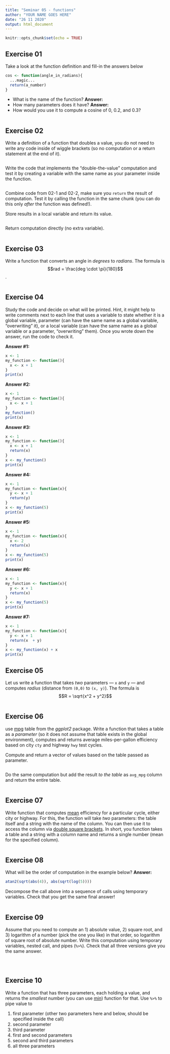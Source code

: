 ```yaml
---
title: "Seminar 05 - functions"
author: "YOUR NAME GOES HERE"
date: "26 11 2020"
output: html_document
---
```


```r
knitr::opts_chunk$set(echo = TRUE)
```

## Exercise 01
Take a look at the function definition and fill-in the answers below
```r
cos <- function(angle_in_radians){
  ...magic...
  return(a_number)
}
```

* What is the name of the function? **Answer:**
* How many parameters does it have? **Answer:**
* How would you use it to compute a cosine of 0, 0.2, and 0.3?
```r

```

## Exercise 02
 Write a definition of a function that doubles a value, you do not need to write any code inside of wiggle brackets (so no computation or a return statement at the end of it).
```r

```

Write the code that implements the "double-the-value" computation and test it by creating a variable with the same name as your parameter inside the function.
```r

```

Combine code from 02-1 and 02-2, make sure you `return` the result of computation. Test it by calling the function in the same chunk (you can do this only _after_ the function was defined!).

Store results in a local variable and return its value.
```r

```


Return computation directly (no extra variable).
```r

```

## Exercise 03
Write a function that converts an angle in _degrees_ to _radians_. The formula is $$rad = \frac{deg \cdot \pi}{180}$$.
```r

```

## Exercise 04
Study the code and decide on what will be printed. Hint, it might help to write comments next to each line that uses a variable to state whether it is a global variable, parameter (can have the same name as a global variable, "overwriting" it), or a local variable (can have the same name as a global variable or a parameter, "overwriting" them). Once you wrote down the answer, run the code to check it.

**Answer #1:**
```r
x <- 1
my_function <- function(){
  x <- x + 1
}
print(x)
```

**Answer #2:**
```r
x <- 1
my_function <- function(){
  x <- x + 1
}
my_function()
print(x)
```

**Answer #3:**
```r
x <- 1
my_function <- function(){
  x <- x + 1
  return(x)
}
x <- my_function()
print(x)
```

**Answer #4:**
```r
x <- 1
my_function <- function(x){
  y <- x + 1
  return(y)
}
x <- my_function(5)
print(x)
```

**Answer #5:**
```r
x <- 1
my_function <- function(x){
  x <- 2
  return(x)
}
x <- my_function(5)
print(x)
```

**Answer #6:**
```r
x <- 1
my_function <- function(x){
  y <- x + 1
  return(x)
}
x <- my_function(5)
print(x)
```

**Answer #7:**
```r
x <- 1
my_function <- function(x){
  y <- x + 1
  return(x  + y)
}
x <- my_function(x) + x
print(x)
```

## Exercise 05
Let us write a function that takes _two_ parameters — `x` and `y` — and computes _radius_ (distance from `(0,0)` to `(x, y)`). The formula is 
$$R = \sqrt{x^2 + y^2}$$
```r

```


## Exercise 06
use [mpg](https://ggplot2.tidyverse.org/reference/mpg.html) table from the _ggplot2_ package. Write a function that takes a table as a _parameter_ (so it does not assume that table exists in the global environment), computes and returns average miles-per-gallon efficiency based on city `cty` and highway `hwy` test cycles.

Compute and return a vector of values based on the table passed as parameter. 
```r
```

Do the same computation but add the result _to the table_ as `avg_mpg` column and return the entire table.
```r
```

## Exercise 07
Write function that computes [mean](https://stat.ethz.ch/R-manual/R-devel/library/base/html/mean.html) efficiency for a particular cycle, either city or highway. For this, the function will take _two_ parameters: the table itself and a string with the name of the column. You can then use it to access the column via [double square brackets](#get-single-column). In short, you function takes a table and a string with a column name and returns a single number (mean for the specified column).
```r
```

## Exercise 08
What will be the order of computation in the example below?
**Answer: **
```r
atan2(sqrt(abs(4)), abs(sqrt(log(5))))
```

Decompose the call above into a sequence of calls using temporary variables. Check that you get the same final answer!
```r
```

## Exercise 09
Assume that you need to compute an 1) absolute value, 2) square root, and 3) logarithm of a number (pick the one you like) in that order, so logarithm of square root of absolute number. Write this computation using temporary variables, nested call, and pipes (`%>%`). Check that all three versions give you the same answer.

```r
```

```r
```

```r
```

## Exercise 10
Write a function that has three parameters, each holding a value, and returns the _smallest_ number (you can use [min](https://stat.ethz.ch/R-manual/R-devel/library/base/html/Extremes.html)) function for that. Use `%>%` to pipe value to

1. first parameter (other two parameters here and below, should be specified inside the call)
2. second parameter
3. third parameter
4. first and second parameters
5. second and third parameters
6. all three parameters

```r
```

```r
```

```r
```

```r
```

```r
```

```r
```


```r
```
